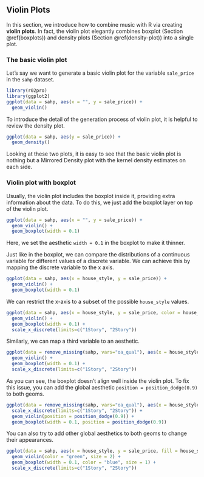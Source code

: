 ## Violin Plots {#violin}

In this section, we introduce how to combine music with R via creating **violin plots**. In fact, the violin plot elegantly combines boxplot (Section \@ref(boxplots)) and density plots (Section \@ref(density-plot)) into a single plot. 

### The basic violin plot
Let's say we want to generate a basic violin plot for the variable `sale_price` in the `sahp` dataset.

```r
library(r02pro)
library(ggplot2)
ggplot(data = sahp, aes(x = "", y = sale_price)) + 
  geom_violin()
```

To introduce the detail of the generation process of violin plot, it is helpful to review the density plot.
```r
ggplot(data = sahp, aes(y = sale_price)) +
  geom_density()
```

Looking at these two plots, it is easy to see that the basic violin plot is nothing but a Mirrored Density plot with the kernel density estimates on each side. 

### Violin plot with boxplot
Usually, the violin plot includes the boxplot inside it, providing extra information about the data. To do this, we just add the boxplot layer on top of the violin plot.

```r
ggplot(data = sahp, aes(x = "", y = sale_price)) + 
  geom_violin() +
  geom_boxplot(width = 0.1)
```

Here, we set the aesthetic `width = 0.1` in the boxplot to make it thinner. 

Just like in the boxplot, we can compare the distributions of a continuous variable for different values of a discrete variable. We can achieve this by mapping the discrete variable to the x axis.

```r
ggplot(data = sahp, aes(x = house_style, y = sale_price)) + 
  geom_violin() +
  geom_boxplot(width = 0.1)
```

We can restrict the x-axis to a subset of the possible `house_style` values. 
```r
ggplot(data = sahp, aes(x = house_style, y = sale_price, color = house_style)) + 
  geom_violin() +
  geom_boxplot(width = 0.1) + 
  scale_x_discrete(limits=c("1Story", "2Story"))
```


Similarly, we can map a third variable to an aesthetic.

```r
ggplot(data = remove_missing(sahp, vars="oa_qual"), aes(x = house_style, y = sale_price, fill = oa_qual > 5)) + 
  geom_violin() +
  geom_boxplot(width = 0.1) + 
  scale_x_discrete(limits=c("1Story", "2Story"))
```

As you can see, the boxplot doesn't align well inside the violin plot. To fix this issue, you can add the global aesthetic `position = position_dodge(0.9)` to both geoms. 

```r
ggplot(data = remove_missing(sahp, vars="oa_qual"), aes(x = house_style, y = sale_price, fill = oa_qual > 5)) + 
  scale_x_discrete(limits=c("1Story", "2Story")) +
  geom_violin(position = position_dodge(0.9)) +  
  geom_boxplot(width = 0.1, position = position_dodge(0.9))
```

You can also try to add other global aesthetics to both geoms to change their appearances. 

```r
ggplot(data = sahp, aes(x = house_style, y = sale_price, fill = house_style)) + 
  geom_violin(color = "green", size = 2) + 
  geom_boxplot(width = 0.1, color = "blue", size = 1) + 
  scale_x_discrete(limits=c("1Story", "2Story"))
```

